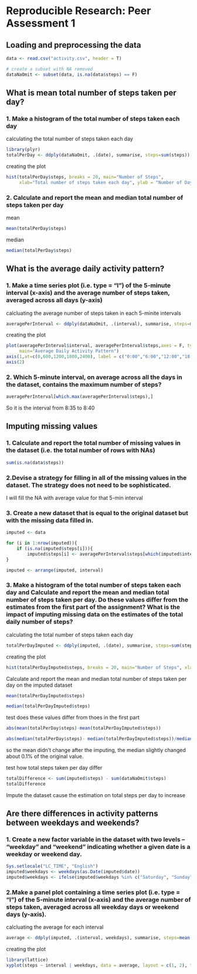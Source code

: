 # Reproducible Research: Peer Assessment 1


## Loading and preprocessing the data
```r
data <- read.csv("activity.csv", header = T)

# create a subset with NA removed
dataNaOmit <- subset(data, is.na(data$steps) == F)
```

## What is mean total number of steps taken per day?

### 1. Make a histogram of the total number of steps taken each day

calculating the total number of steps taken each day

```r
library(plyr)
totalPerDay <- ddply(dataNaOmit, .(date), summarise, steps=sum(steps))
```

creating the plot

```r
hist(totalPerDay$steps, breaks = 20, main="Number of Steps", 
     xlab="Total number of steps taken each day", ylab = "Number of Days", col="blue")
```

### 2. Calculate and report the mean and median total number of steps taken per day

mean
```r
mean(totalPerDay$steps)
```

median
```r
median(totalPerDay$steps)
```

## What is the average daily activity pattern?

### 1. Make a time series plot (i.e. type = "l") of the 5-minute interval (x-axis) and the average number of steps taken, averaged across all days (y-axis)

calcluating the average number of steps taken in each 5-minite intervals
```r
averagePerInterval <- ddply(dataNaOmit, .(interval), summarise, steps=mean(steps))
```

creating the plot

```r
plot(averagePerInterval$interval, averagePerInterval$steps,axes = F, type="l", col="blue", xlab="Time", ylab="Average Number of Steps",
     main="Average Daily Activity Pattern")
axis(1,at=c(0,600,1200,1800,2400), label = c("0:00","6:00","12:00","18:00","24:00"))
axis(2)
```

### 2. Which 5-minute interval, on average across all the days in the dataset, contains the maximum number of steps?

```r
averagePerInterval[which.max(averagePerInterval$steps),]
```

So it is the interval from 8:35 to 8:40

## Imputing missing values

### 1. Calculate and report the total number of missing values in the dataset (i.e. the total number of rows with NAs)
```r
sum(is.na(data$steps))
```

### 2.Devise a strategy for filling in all of the missing values in the dataset. The strategy does not need to be sophisticated. 

I will fill the NA with average value for that 5-min interval

### 3. Create a new dataset that is equal to the original dataset but with the missing data filled in.

```r
imputed <- data

for (i in 1:nrow(imputed)){
    if (is.na(imputed$steps[i])){
        imputed$steps[i] <- averagePerInterval$steps[which(imputed$interval[i] == averagePerInterval$interval)]}
}

imputed <- arrange(imputed, interval)
```

### 3. Make a histogram of the total number of steps taken each day and Calculate and report the mean and median total number of steps taken per day. Do these values differ from the estimates from the first part of the assignment? What is the impact of imputing missing data on the estimates of the total daily number of steps?

calculating the total number of steps taken each day
```r
totalPerDayImputed <- ddply(imputed, .(date), summarise, steps=sum(steps))
```

creating the plot
```r
hist(totalPerDayImputed$steps, breaks = 20, main="Number of Steps", xlab="Total number of steps taken each day", ylab = "Number of Days", col="blue")
```

Calculate and report the mean and median total number of steps taken per day on the imputed dataset
```r
mean(totalPerDayImputed$steps)
```

```r

median(totalPerDayImputed$steps)
```

test does these values differ from thoes in the first part
```r
abs(mean(totalPerDay$steps)-mean(totalPerDayImputed$steps))

abs(median(totalPerDay$steps)- median(totalPerDayImputed$steps))/median(totalPerDay$steps)
```

so the mean didn't change after the imputing, the median slightly changed about 0.1% of the original value.

test how total steps taken per day differ

```r
totalDifference <- sum(imputed$steps) - sum(dataNaOmit$steps)
totalDifference
```

Impute the dataset cause the estimation on total steps per day to increase

## Are there differences in activity patterns between weekdays and weekends?

### 1. Create a new factor variable in the dataset with two levels -- "weekday" and "weekend" indicating whether a given date is a weekday or weekend day.

```r
Sys.setlocale("LC_TIME", "English") 
imputed$weekdays <- weekdays(as.Date(imputed$date))
imputed$weekdays <- ifelse(imputed$weekdays %in% c("Saturday", "Sunday"),"weekend", "weekday")
```

### 2.Make a panel plot containing a time series plot (i.e. type = "l") of the 5-minute interval (x-axis) and the average number of steps taken, averaged across all weekday days or weekend days (y-axis). 

calcluating the average for each interval
```r
average <- ddply(imputed, .(interval, weekdays), summarise, steps=mean(steps))
```

creating the plot

```r
library(lattice)
xyplot(steps ~ interval | weekdays, data = average, layout = c(1, 2), type="l", xlab = "Interval", ylab = "Number of steps")
```

